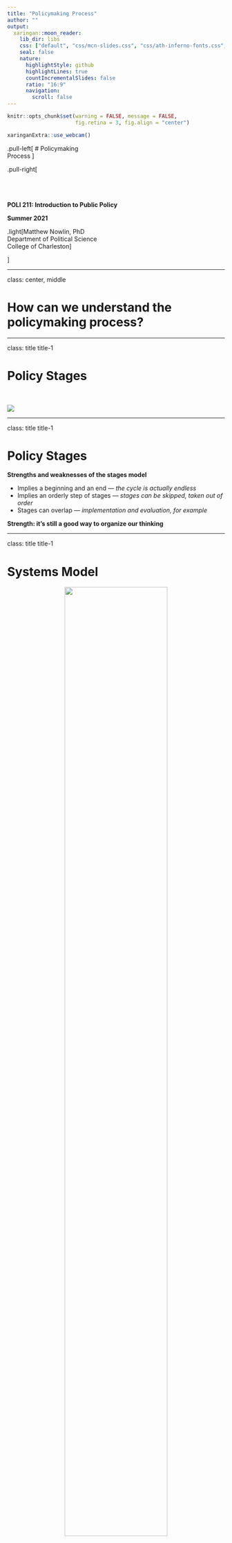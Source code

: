 ```yaml
---
title: "Policymaking Process"
author: ""
output:
  xaringan::moon_reader:
    lib_dir: libs
    css: ["default", "css/mcn-slides.css", "css/ath-inferno-fonts.css", "css/animate.css"]
    seal: false
    nature:
      highlightStyle: github
      highlightLines: true
      countIncrementalSlides: false
      ratio: "16:9"
      navigation:
        scroll: false
---
```

  
```r
knitr::opts_chunk$set(warning = FALSE, message = FALSE, 
                      fig.retina = 3, fig.align = "center")
```

```r
xaringanExtra::use_webcam()
```

.pull-left[
# Policymaking <br> Process
<figure>
  <img src="sticker.jpg" width="%">
</figure>
]

.pull-right[

</br>
</br>
</br>
**POLI 211: Introduction to Public Policy**

**Summer 2021**

.light[Matthew Nowlin, PhD<br>
Department of Political Science<br>
College of Charleston
]

]

---

class: center, middle

# How can we understand the policymaking process?

---

class: title title-1 

# Policy Stages 

</br>

![](img/stages.png)

---

class: title title-1

# Policy Stages 

**Strengths and weaknesses of the stages model**  

* Implies a beginning and an end — _the cycle is actually endless_ 
* Implies an orderly step of stages — _stages can be skipped, taken out of order_ 
* Stages can overlap — _implementation and evaluation, for example_ 

**Strength: it’s still a good way to organize our thinking** 

---

class: title title-1

# Systems Model

<figure>
<center>
  <img src="img/system.png" width="75%">
</figure>

---

class: title title-1

# Environments 

* Social environment 
    * _Demographics_, _diversity_, _labor force_ 
    
* Political environment 
    * _Public opinion_, _voting_ 
    
* Economic environment 
    * _GDP_, _federal budget_, _unemployment_
    
* **Structural environment** 


---

class: title title-1

# Constitutional Order 

.pull-left[
* Federalism
* Separation of powers
* **The rule of law**
* Commitment to individual liberty
* The sanctity of property
* Civil rights

]

.pull-right[
</br>
<figure>
  <img src="img/constitution.jpeg" width="%">
</figure>

]


---

class: title title-1

# Separation and Sharing of Powers 

</br>

| Congress | President | Courts 
--- | --- | --- | --- 
Legislative | **make laws** | recommend laws, veto, regulations | review laws  
Executive | override vetos, oversight | **enforce and implement laws** | review executive acts 
Judicial | advise and consent | pardon, nominate judges | **interpret laws** 


---

class: title title-1

# Policymaking 

**Tends toward stability**  

* Ideological and political stability

* Fragmentation

* Basic rules and norms

* Open government and policy restraint

**But, large policy changes sometimes happen** 

---

class: title title-1

# Democracy 

* Public policy is about making choices _collectively_ 

* How do we decide? What is the process?

* One _elementary principle_ of democracy:  

> That all members [of a polity] are to be treated (under the constitution) as if they were equally qualified to participate in the process of making decisions about the policies [the polity] will pursue 

.small[– _Dahl, pg. 37_]

---

class: title title-1

# Democracy 

**Criteria for a _democratic process_**

* Effective participation

* Voting equality 

* Enlightened understanding 

* Control of the agenda 

* Inclusion of adults 




